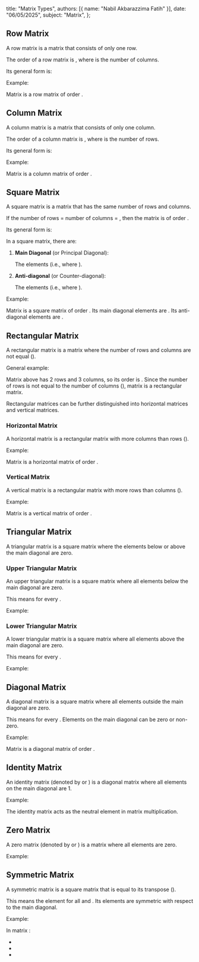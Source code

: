   title: "Matrix Types",
  authors: [{ name: "Nabil Akbarazzima Fatih" }],
  date: "06/05/2025",
  subject: "Matrix",
};

## Row Matrix

A row matrix is a matrix that consists of only one row.

The order of a row matrix is <InlineMath math="1 \times n" />, where <InlineMath math="n" /> is the number of columns.

Its general form is:

<BlockMath math="A_{1 \times n} = \begin{bmatrix} a_{11} & a_{12} & \dots & a_{1n} \end{bmatrix}" />

Example:

<BlockMath math="P = \begin{bmatrix} 3 & -1 & 0 & 7 \end{bmatrix}" />

Matrix <InlineMath math="P" /> is a row matrix of order <InlineMath math="1 \times 4" />.

## Column Matrix

A column matrix is a matrix that consists of only one column.

The order of a column matrix is <InlineMath math="m \times 1" />, where <InlineMath math="m" /> is the number of rows.

Its general form is:

<BlockMath math="B_{m \times 1} = \begin{bmatrix} a_{11} \\ a_{21} \\ \vdots \\ a_{m1} \end{bmatrix}" />

Example:

<BlockMath math="Q = \begin{bmatrix} 2 \\ 5 \\ -4 \end{bmatrix}" />

Matrix <InlineMath math="Q" /> is a column matrix of order <InlineMath math="3 \times 1" />.

## Square Matrix

A square matrix is a matrix that has the same number of rows and columns.

If the number of rows = number of columns = <InlineMath math="n" />, then the matrix is of order <InlineMath math="n \times n" />.

Its general form is:

<BlockMath
  math="A_{n \times n} = \begin{bmatrix}
a_{11} & a_{12} & \dots & a_{1n} \\
a_{21} & a_{22} & \dots & a_{2n} \\
\vdots & \vdots & \ddots & \vdots \\
a_{n1} & a_{n2} & \dots & a_{nn}
\end{bmatrix}"
/>

In a square matrix, there are:

1. **Main Diagonal** (or Principal Diagonal):

   The elements <InlineMath math="a_{11}, a_{22}, \dots, a_{nn}" /> (i.e., <InlineMath math="a_{ij}" /> where <InlineMath math="i=j" />).

2. **Anti-diagonal** (or Counter-diagonal):

   The elements <InlineMath math="a_{1n}, a_{2,n-1}, \dots, a_{n1}" /> (i.e., <InlineMath math="a_{ij}" /> where <InlineMath math="i+j=n+1" />).

Example:

<BlockMath math="M = \begin{bmatrix} 1 & 2 & 3 \\ 4 & 5 & 6 \\ 7 & 8 & 9 \end{bmatrix}" />

Matrix <InlineMath math="M" /> is a square matrix of order <InlineMath math="3 \times 3" />. Its main diagonal elements are <InlineMath math="1, 5, 9" />. Its anti-diagonal elements are <InlineMath math="3, 5, 7" />.

## Rectangular Matrix

A rectangular matrix is a matrix where the number of rows and columns are not equal (<InlineMath math="m \neq n" />).

General example:

<BlockMath math="C = \begin{bmatrix} 1 & 2 & 3 \\ 4 & 5 & 6 \end{bmatrix}" />

Matrix <InlineMath math="C" /> above has 2 rows and 3 columns, so its order is <InlineMath math="2 \times 3" />. Since the number of rows is not equal to the number of columns (<InlineMath math="2 \neq 3" />), matrix <InlineMath math="C" /> is a rectangular matrix.

Rectangular matrices can be further distinguished into horizontal matrices and vertical matrices.

### Horizontal Matrix

A horizontal matrix is a rectangular matrix with more columns than rows (<InlineMath math="n > m" />).

Example:

<BlockMath math="D = \begin{bmatrix} 1 & 0 & 4 \\ -2 & 3 & 5 \end{bmatrix}" />

Matrix <InlineMath math="D" /> is a horizontal matrix of order <InlineMath math="2 \times 3" />.

### Vertical Matrix

A vertical matrix is a rectangular matrix with more rows than columns (<InlineMath math="m > n" />).

Example:

<BlockMath math="T = \begin{bmatrix} 7 & 1 \\ 0 & -3 \\ 4 & 2 \end{bmatrix}" />

Matrix <InlineMath math="T" /> is a vertical matrix of order <InlineMath math="3 \times 2" />.

## Triangular Matrix

A triangular matrix is a square matrix where the elements below or above the main diagonal are zero.

### Upper Triangular Matrix

An upper triangular matrix is a square matrix where all elements below the main diagonal are zero.

This means <InlineMath math="a_{ij} = 0" /> for every <InlineMath math="i > j" />.

Example:

<BlockMath math="U = \begin{bmatrix} 5 & 2 & -1 \\ 0 & 3 & 7 \\ 0 & 0 & 1 \end{bmatrix}" />

### Lower Triangular Matrix

A lower triangular matrix is a square matrix where all elements above the main diagonal are zero.

This means <InlineMath math="a_{ij} = 0" /> for every <InlineMath math="i < j" />.

Example:

<BlockMath math="L = \begin{bmatrix} 2 & 0 & 0 \\ 4 & 6 & 0 \\ -3 & 1 & 9 \end{bmatrix}" />

## Diagonal Matrix

A diagonal matrix is a square matrix where all elements outside the main diagonal are zero.

This means <InlineMath math="a_{ij} = 0" /> for every <InlineMath math="i \neq j" />. Elements on the main diagonal can be zero or non-zero.

Example:

<BlockMath math="X = \begin{bmatrix} 7 & 0 & 0 \\ 0 & -2 & 0 \\ 0 & 0 & 0 \end{bmatrix}" />

Matrix <InlineMath math="X" /> is a diagonal matrix of order <InlineMath math="3 \times 3" />.

## Identity Matrix

An identity matrix (denoted by <InlineMath math="I" /> or <InlineMath math="I_n" />) is a diagonal matrix where all elements on the main diagonal are 1.

Example:

<div className="flex flex-col gap-4">
  <BlockMath math="I_2 = \begin{bmatrix} 1 & 0 \\ 0 & 1 \end{bmatrix}" />
  <BlockMath math="I_3 = \begin{bmatrix} 1 & 0 & 0 \\ 0 & 1 & 0 \\ 0 & 0 & 1 \end{bmatrix}" />
</div>

The identity matrix acts as the neutral element in matrix multiplication.

## Zero Matrix

A zero matrix (denoted by <InlineMath math="O" /> or <InlineMath math="O_{m \times n}" />) is a matrix where all elements are zero.

Example:

<div className="flex flex-col gap-4">
  <BlockMath math="O_{2 \times 2} = \begin{bmatrix} 0 & 0 \\ 0 & 0 \end{bmatrix}" />
  <BlockMath math="O_{2 \times 3} = \begin{bmatrix} 0 & 0 & 0 \\ 0 & 0 & 0 \end{bmatrix}" />
</div>

## Symmetric Matrix

A symmetric matrix is a square matrix that is equal to its transpose (<InlineMath math="A^T = A" />).

This means the element <InlineMath math="a_{ij} = a_{ji}" /> for all <InlineMath math="i" /> and <InlineMath math="j" />. Its elements are symmetric with respect to the main diagonal.

Example:

<BlockMath math="S = \begin{bmatrix} 1 & 7 & -3 \\ 7 & 2 & 0 \\ -3 & 0 & 5 \end{bmatrix}" />

In matrix <InlineMath math="S" />:

- <InlineMath math="s_{12} = s_{21} = 7" />
- <InlineMath math="s_{13} = s_{31} = -3" />
- <InlineMath math="s_{23} = s_{32} = 0" />
